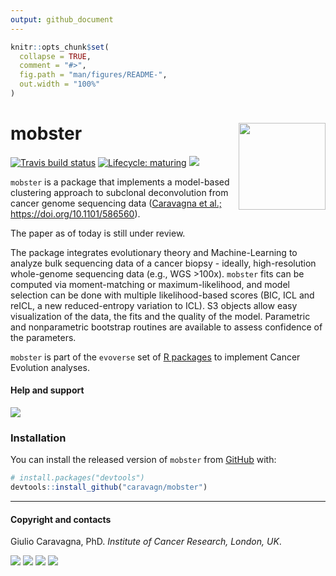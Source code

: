 ```yaml
---
output: github_document
---
```


```r
knitr::opts_chunk$set(
  collapse = TRUE,
  comment = "#>",
  fig.path = "man/figures/README-",
  out.width = "100%"
)
```

# mobster <a href='https://caravagn.github.io/mobster'><img src='man/figures/logo.png' align="right" height="139" /></a>

<!-- badges: start -->
[![Travis build status](https://travis-ci.org/caravagn/mobster.svg?branch=master)](https://travis-ci.org/caravagn/mobster)
[![Lifecycle: maturing](https://img.shields.io/badge/lifecycle-maturing-blue.svg)](https://www.tidyverse.org/lifecycle/#maturing)
[![](https://img.shields.io/badge/Part%20of-evoverse-blue.svg)](https://caravagn.github.io/evoverse)
<!-- badges: end -->

`mobster` is a package that implements a model-based clustering approach to subclonal deconvolution from cancer genome sequencing data ([Caravagna et al.; https://doi.org/10.1101/586560](https://www.biorxiv.org/content/10.1101/586560v1)).

The paper as of today is still under review.

The package integrates evolutionary theory and Machine-Learning to analyze bulk sequencing data of a cancer biopsy - ideally, high-resolution whole-genome sequencing data (e.g., WGS >100x). `mobster` fits can be computed via moment-matching or maximum-likelihood, and model selection can be done with multiple likelihood-based scores (BIC, ICL and reICL, a new reduced-entropy variation to ICL). S3 objects allow easy visualization of the data, the fits and the quality of the model. Parametric and nonparametric bootstrap routines are available to assess confidence of the parameters.

`mobster` is part of the `evoverse` set of [R packages](https://caravagn.github.io/evoverse) to implement Cancer Evolution analyses.



#### Help and support

[![](https://img.shields.io/badge/GitHub%20Pages-https://caravagn.github.io/mobster/-steelblue.svg)](https://caravagn.github.io/mobster)

### Installation

You can install the released version of `mobster` from
[GitHub](https://github.com/) with:

``` r
# install.packages("devtools")
devtools::install_github("caravagn/mobster")
```

-----

#### Copyright and contacts

Giulio Caravagna, PhD. _Institute of Cancer Research, London, UK_.

[![](https://img.shields.io/badge/Email-gcaravagn@gmail.com-informational.svg?style=social)](mailto:gcaravagn@gmail.com)
[![](https://img.shields.io/badge/caravagn-informational.svg?style=social&logo=GitHub)](https://github.com/caravagn)
[![](https://img.shields.io/badge/@gcaravagna-informational.svg?style=social&logo=Twitter)](https://twitter.com/gcaravagna)
[![](https://img.shields.io/badge/Personal-homepage-informational.svg?style=social&logo=Google)](https://sites.google.com/site/giuliocaravagna/)

